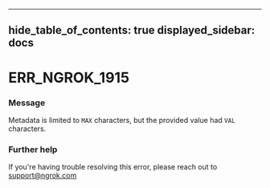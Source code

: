 

---
hide_table_of_contents: true
displayed_sidebar: docs
---


# ERR_NGROK_1915

### Message
Metadata is limited to `MAX` characters, but the provided value had `VAL` characters.

<ErrorDetails />



### Further help
If you're having trouble resolving this error, please reach out to [support@ngrok.com](mailto:support@ngrok.com?subject=Help%20with%20ERR_NGROK_1915)

